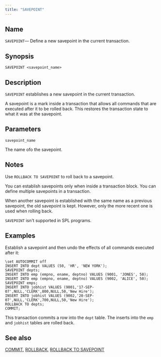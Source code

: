 ```yaml
---
title: "SAVEPOINT"
---
```


<div id="savepoint" class="registered_link"></div>

## Name

`SAVEPOINT`&mdash; Define a new savepoint in the current transaction.

## Synopsis

```text
SAVEPOINT <savepoint_name>
```

## Description

`SAVEPOINT` establishes a new savepoint in the current transaction.

A savepoint is a mark inside a transaction that allows all commands that are executed after it to be rolled back. This restores the transaction state to what it was at the savepoint.

## Parameters

`savepoint_name`

 The name ofo the savepoint.

## Notes

Use `ROLLBACK TO SAVEPOINT` to roll back to a savepoint.

You can establish savepoints only when inside a transaction block. You can define multiple savepoints in a transaction.

When another savepoint is established with the same name as a previous savepoint, the old savepoint is kept. However, only the more recent one is used when rolling back.

`SAVEPOINT` isn't supported in SPL programs.

## Examples

Establish a savepoint and then undo the effects of all commands executed after it:

```text
\set AUTOCOMMIT off
INSERT INTO dept VALUES (50, 'HR', 'NEW YORK');
SAVEPOINT depts;
INSERT INTO emp (empno, ename, deptno) VALUES (9001, 'JONES', 50);
INSERT INTO emp (empno, ename, deptno) VALUES (9002, 'ALICE', 50);
SAVEPOINT emps;
INSERT INTO jobhist VALUES (9001,'17-SEP-07',NULL,'CLERK',800,NULL,50,'New Hire');
INSERT INTO jobhist VALUES (9002,'20-SEP-07',NULL,'CLERK',700,NULL,50,'New Hire');
ROLLBACK TO depts;
COMMIT;
```

This transaction commits a row into the `dept` table. The inserts into the `emp` and `jobhist` tables are rolled back.

## See also

[COMMIT](19_commit/#commit), [ROLLBACK](68_rollback/#rollback), [ROLLBACK TO SAVEPOINT](69_rollback_to_savepoint/#rollback_to_savepoint)
